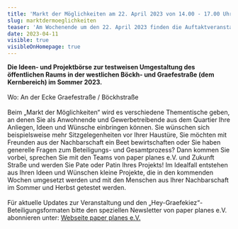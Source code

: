 ```yaml
---
title: 'Markt der Möglichkeiten am 22. April 2023 von 14.00 - 17.00 Uhr'
slug: marktdermoeglichkeiten
teaser: 'Am Wochenende um den 22. April 2023 finden die Auftaktveranstaltungen zur Beteiligung und Begleitforschung statt. Das Programm wird über die kommenden Wochen noch vervollständigt.'
date: 2023-04-11
visible: true
visibleOnHomepage: true
---
```


**Die Ideen- und Projektbörse zur testweisen Umgestaltung des öffentlichen Raums in der westlichen Böckh- und Graefestraße (dem Kernbereich) im Sommer 2023.**\
\
Wo: An der Ecke Graefestraße / Böckhstraße\
\
Beim „Markt der Möglichkeiten“ wird es verschiedene Thementische geben, an denen Sie als Anwohnende und Gewerbetreibende aus dem Quartier Ihre Anliegen, Ideen und Wünsche einbringen können. Sie wünschen sich beispielsweise mehr Sitzgelegenheiten vor Ihrer Haustüre, Sie möchten mit Freunden aus der Nachbarschaft ein Beet bewirtschaften oder Sie haben generelle Fragen zum Beteiligungs- und Gesamtprozess? Dann kommen Sie vorbei, sprechen Sie mit den Teams von paper planes e.V. und Zukunft Straße und werden Sie Pate oder Patin Ihres Projekts! Im Idealfall entstehen aus Ihren Ideen und Wünschen kleine Projekte, die in den kommenden Wochen umgesetzt werden und mit den Menschen aus Ihrer Nachbarschaft im Sommer und Herbst getestet werden.\
\
Für aktuelle Updates zur Veranstaltung und den „Hey-Graefekiez“-Beteiligungsformaten bitte den speziellen Newsletter von paper planes e.V. abonnieren unter: [Webseite paper planes e.V.](https://www.paper-planes.net/#projekt-graefekiez)
